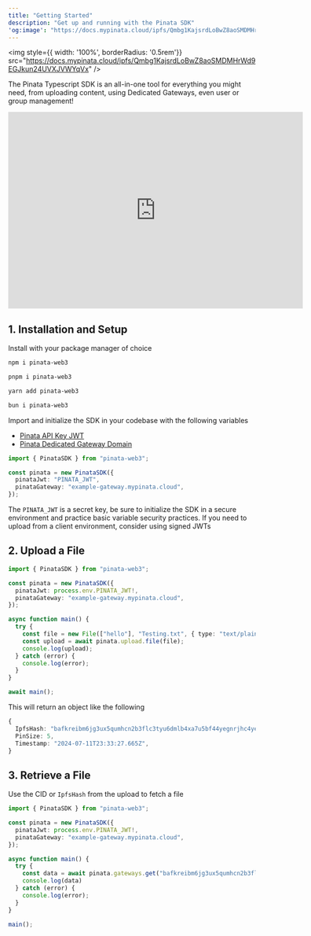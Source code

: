```yaml
---
title: "Getting Started"
description: "Get up and running with the Pinata SDK"
'og:image': "https://docs.mypinata.cloud/ipfs/Qmbg1KajsrdLoBwZ8aoSMDMHrWd9EGJkun24UVXJVWYqVx?filename=og.png"
---
```


<img style={{ width: '100%', borderRadius: '0.5rem'}} src="https://docs.mypinata.cloud/ipfs/Qmbg1KajsrdLoBwZ8aoSMDMHrWd9EGJkun24UVXJVWYqVx" />

The Pinata Typescript SDK is an all-in-one tool for everything you might need, from uploading content, using Dedicated Gateways, even user or group management!

<Accordion title="Video Guide">
<iframe
  width="600"
  height="400"
  src="https://www.youtube.com/embed/OQV93JwDdBw?si=4xQxq9HtVk608adh"
  title="YouTube video player"
  frameBorder="0"
  allow="accelerometer; autoplay; clipboard-write; encrypted-media; gyroscope; picture-in-picture"
  allowFullScreen
  style={{ width: '100%', borderRadius: '0.5rem' }}
></iframe>
</Accordion>

## 1. Installation and Setup

Install with your package manager of choice

<CodeGroup>

```bash npm
npm i pinata-web3
```

```bash pnpm
pnpm i pinata-web3
```

```bash yarn
yarn add pinata-web3
```

```bash bun
bun i pinata-web3
```

</CodeGroup>

Import and initialize the SDK in your codebase with the following variables
- [Pinata API Key JWT](/web3/account-management/api-keys)
- [Pinata Dedicated Gateway Domain](/web3/gateways/dedicated-ipfs-gateways)

```typescript
import { PinataSDK } from "pinata-web3";

const pinata = new PinataSDK({
  pinataJwt: "PINATA_JWT",
  pinataGateway: "example-gateway.mypinata.cloud",
});
```

<Note>The `PINATA_JWT` is a secret key, be sure to initialize the SDK in a secure environment and practice basic variable security practices. If you need to upload from a client environment, consider using signed JWTs</Note>

## 2. Upload a File

```typescript
import { PinataSDK } from "pinata-web3";

const pinata = new PinataSDK({
  pinataJwt: process.env.PINATA_JWT!,
  pinataGateway: "example-gateway.mypinata.cloud",
});

async function main() {
  try {
    const file = new File(["hello"], "Testing.txt", { type: "text/plain" });
    const upload = await pinata.upload.file(file);
    console.log(upload);
  } catch (error) {
    console.log(error);
  }
}

await main();
```

This will return an object like the following

```typescript
{
  IpfsHash: "bafkreibm6jg3ux5qumhcn2b3flc3tyu6dmlb4xa7u5bf44yegnrjhc4yeq",
  PinSize: 5,
  Timestamp: "2024-07-11T23:33:27.665Z",
}
```

## 3. Retrieve a File

Use the CID or `IpfsHash` from the upload to fetch a file

```typescript
import { PinataSDK } from "pinata-web3";

const pinata = new PinataSDK({
  pinataJwt: process.env.PINATA_JWT!,
  pinataGateway: "example-gateway.mypinata.cloud",
});

async function main() {
  try {
    const data = await pinata.gateways.get("bafkreibm6jg3ux5qumhcn2b3flc3tyu6dmlb4xa7u5bf44yegnrjhc4yeq");
    console.log(data)
  } catch (error) {
    console.log(error);
  }
}

main();
```
